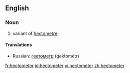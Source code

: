 ==English==

===Noun===
{{en-noun}}

# {{context|US}} variant of [[hectometre]].

====Translations====
{{trans-top|hectometre}}
* Russian: [[гектометр]] (gektométr)
{{trans-mid}}
{{trans-bottom}}

[[fr:hectometer]]
[[id:hectometer]]
[[vi:hectometer]]
[[zh:hectometer]]